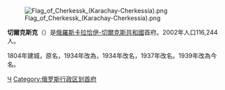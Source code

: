 {{Infobox Russian inhabited locality
| en_name                 = Cherkessk
| ru_name                 = Черкесск
| loc_name1               = 
| loc_lang1               = 
| loc_name2               = 
| loc_lang2               = 
| loc_name3               = 
| loc_lang3               = 
| loc_name4               = 
| loc_lang4               = 
| other_name              = 
| other_lang              = 
| image_skyline           = The_city_of_Cherkessk.jpg
| image_caption           = 城市景觀
| image_map               = 
| map_caption Hvjvj  = 
| coordinates             = {{coord|44|13|N|42|03|E|display=inline,title}}
| image_flag              = Flag of Cherkessk (Karachay-Cherkessia).png
| flag_caption            = 
| image_coa               = Coat of Arms of Cherkessk (Karachay-Cherkessia).png
| coa_caption             = 
| anthem                  = 
| anthem_ref              = 
| holiday                 = 
| holiday_ref             = 
<!-- administrative status -->
| federal_subject         = [[卡拉恰伊-切爾克斯共和國|卡拉恰伊-切爾克斯共和國]]
| federal_subject_ref     = 
| adm_district_jur        = 
| adm_district_jur_ref    = 
| adm_citydistrict_jur    = 
| adm_citydistrict_type   = 
| adm_citydistrict_jur_ref = 
| adm_selsoviet_jur       = 
| adm_selsoviet_type      = 
| adm_selsoviet_jur_ref   = 
| capital_of              = 卡拉恰伊-切爾克斯共和國
| capital_of_ref          = <ref name="Ref44" />
| inhabloc_cat            = City
| inhabloc_cat_ref        = 
| inhabloc_type           = 
| inhabloc_type_ref       = 
<!-- municipal status -->
| mun_district_jur        = 
| mun_district_jur_ref    = 
| urban_okrug_jur         = 切爾克斯克市
| urban_okrug_jur_ref     = <ref name="Ref735" />
| urban_settlement_jur    = 
| urban_settlement_jur_ref = 
| rural_settlement_jur    = 
| rural_settlement_jur_ref = 
| inter_settlement_territory = 
| inter_settlement_territory_ref = 
| mun_admctr_of1          = 切爾克斯克市
| mun_admctr_of1_ref      = <ref name="Ref735" /> 
| mun_admctr_of2          = 
| mun_admctr_of2_ref      = 
| leader_title            = 市長
| leader_title_ref        = 
| leader_name             = Alexey Baskaev
| leader_name_ref         =<ref>{{cite web|url=https://news.rambler.ru/other/44377186-glavoy-cherkesska-izbran-byvshiy-zammera-goroda-aleksey-baskaev/|title=Главой Черкесска избран бывший заммэра города Алексей Баскаев}}</ref> 
| representative_body     = 
| representative_body_ref = 
<!-- statistics -->
| elevation_m             = 
| area_km2                = 69.8
| area_km2_ref            = 
| pop_2010census          = 129069
| pop_2010census_rank     = 127
| pop_2010census_ref      = <ref name="2010Census" />
| pop_density             = 1849.12
| pop_latest              = 
| pop_latest_date         = 
| pop_latest_ref          = 
| population_demonym      = 
| time_zone_ref           = 
<!-- history -->
| established_date        = 1825
| established_title       = 
| established_date_ref    = 
| current_cat_date        = 1931
| current_cat_date_ref    = 
| abolished_date          = 
| abolished_date_ref      = 
<!-- misc -->
| postal_codes            = 3690XX
| postal_codes_ref        = 
| dialing_codes           = 8782
| dialing_codes_ref       = 
| website                 = http://cherkessk09.ru/
|date=July 2019}}
[[File:Flag_of_Cherkessk_(Karachay-Cherkessia).png|thumb]]

'''切爾克斯克'''（'''{{lang|ru|Черке́сск}}'''）是[[俄羅斯|俄羅斯]][[卡拉恰伊-切爾克斯共和國|卡拉恰伊-切爾克斯共和國]]首府。2002年人口116,244人。

1804年建城，原名'''{{lang|ru|Бахалпашинская}}'''，1934年改為'''{{lang|ru|Бахалпашинск}}'''，1934年改名'''{{lang|ru|Сулимов}}'''，1937年改名'''{{lang|ru|Ежово-Рукавичесск}}'''。1939年改為今名。

{{Commons category|Cherkessk}}
{{俄罗斯各共和国首府}}
{{卡拉恰伊-切爾克斯共和國行政區劃}}
{{Authority control}}

[[Category:卡拉恰伊-切爾克斯共和國城市|Ч]]
[[Category:俄罗斯行政区划首府|Category:俄罗斯行政区划首府]]
